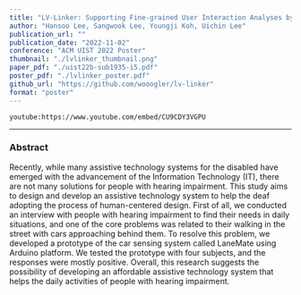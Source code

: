 ```yaml
---
title: "LV-Linker: Supporting Fine-grained User Interaction Analyses by Linking Smartphone Log and Recorded Video Data"
author: "Hansoo Lee, Sangwook Lee, Youngji Koh, Uichin Lee"
publication_url: ""
publication_date: "2022-11-02"
conference: "ACM UIST 2022 Poster"
thumbnail: "./lvlinker_thumbnail.png"
paper_pdf: "./uist22b-sub1935-i5.pdf"
poster_pdf: "./lvlinker_poster.pdf"
github_url: "https://github.com/wooogler/lv-linker"
format: "poster"
---
```


`youtube:https://www.youtube.com/embed/CU9CDY3VGPU`

---

### Abstract

Recently, while many assistive technology systems for the disabled have emerged with the advancement of the Information Technology (IT), there are not many solutions for people with hearing impairment.
This study aims to design and develop an assistive technology system to help the deaf adopting the process of human-centered design.
First of all, we conducted an interview with people with hearing impairment to find their needs in daily situations, and one of the core problems was related to their walking in the street with cars approaching behind them.
To resolve this problem, we developed a prototype of the car sensing system called LaneMate using Arduino platform.
We tested the prototype with four subjects, and the responses were mostly positive.
Overall, this research suggests the possibility of developing an affordable assistive technology system that helps the daily activities of people with hearing impairment.

